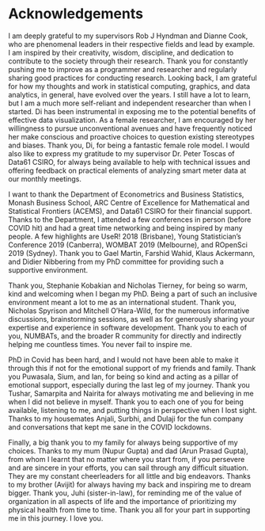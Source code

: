 # Acknowledgements {-#ch:thanks}


<!-- - supervisors -->

I am deeply grateful to my supervisors Rob J Hyndman and Dianne Cook, who are phenomenal leaders in their respective fields and lead by example. I am inspired by their creativity, wisdom, discipline, and dedication to contribute to the society through their research. Thank you for constantly pushing me to improve as a programmer and researcher and regularly sharing good practices for conducting research. Looking back, I am grateful for how my thoughts and work in statistical computing, graphics, and data analytics, in general, have evolved over the years. I still have a lot to learn, but I am a much more self-reliant and independent researcher than when I started. Di has been instrumental in exposing me to the potential benefits of effective data visualization. As a female researcher, I am encouraged by her willingness to pursue unconventional avenues and have frequently noticed her make conscious and proactive choices to question existing stereotypes and biases. Thank you, Di, for being a fantastic female role model. I would also like to express my gratitude to my supervisor Dr. Peter Toscas of Data61 CSIRO, for always being available to help with technical issues and offering feedback on practical elements of analyzing smart meter data at our monthly meetings.


<!-- - Department and conferences -->

I want to thank the Department of Econometrics and Business Statistics, Monash Business School, ARC Centre of Excellence for Mathematical and Statistical Frontiers (ACEMS), and Data61 CSIRO for their financial support. Thanks to the Department, I attended a few conferences in person (before COVID hit) and had a great time networking and being inspired by many people. A few highlights are UseR! 2018 (Brisbane), Young Statistician's Conference 2019 (Canberra), WOMBAT 2019 (Melbourne), and ROpenSci 2019 (Sydney). Thank you to Gael Martin, Farshid Wahid, Klaus Ackermann, and Didier Nibbering from my PhD committee for providing such a supportive environment.


 <!-- - PhD friends and R community -->
Thank you, Stephanie Kobakian and Nicholas Tierney, for being so warm, kind and welcoming when I began my PhD. Being a part of such an inclusive environment meant a lot to me as an international student. Thank you, Nicholas Spyrison and Mitchell O'Hara-Wild, for the numerous informative discussions, brainstorming sessions, as well as for generously sharing your expertise and experience in software development. Thank you to each of you, NUMBATs, and the broader R community for directly and indirectly helping me countless times. You never fail to inspire me.

<!-- - Friends -->

PhD in Covid has been hard, and I would not have been able to make it through this if not for the emotional support of my friends and family. Thank you Puwasala, Sium, and Ian, for being so kind and acting as a pillar of emotional support, especially during the last leg of my journey. Thank you Tushar, Samarpita and Nairita for always motivating me and believing in me when I did not believe in myself. Thank you to each one of you for being available, listening to me, and putting things in perspective when I lost sight. Thanks to my housemates Anjali, Surbhi, and Dulaji for the fun company and conversations that kept me sane in the COVID lockdowns.


<!-- - Family -->

Finally, a big thank you to my family for always being supportive of my choices. Thanks to my mum (Nupur Gupta) and dad (Arun Prasad Gupta), from whom I learnt that no matter where you start from, if you persevere and are sincere in your efforts, you can sail through any difficult situation. They are my constant cheerleaders for all little and big endeavors. Thanks to my brother (Avijit) for always having my back and inspiring me to dream bigger. Thank you, Juhi (sister-in-law), for reminding me of the value of organization in all aspects of life and the importance of prioritizing my physical health from time to time. Thank you all for your part in supporting me in this journey. I love you.

<!-- add people who are helping you with proofreading -->
<!-- Add Peter -->
<!-- Although the journey is coming to an end, you wish to take these life learnings forward -->
<!-- add Earo and Stuart that you followed their model of workflow and templates, using the power of reproducible and accessible  research -->
